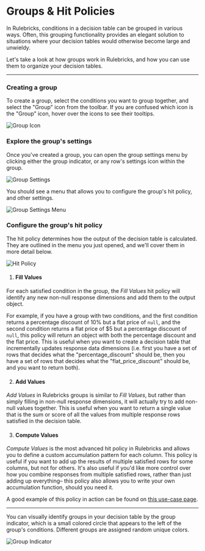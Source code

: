 # Groups & Hit Policies

In Rulebricks, conditions in a decision table can be grouped in various ways. Often, this grouping functionality provides an elegant solution to situations where your decision tables would otherwise become large and unwieldy.

Let's take a look at how groups work in Rulebricks, and how you can use them to organize your decision tables.

---


<Steps>

### Creating a group

To create a group, select the conditions you want to group together, and select the "Group" icon from the toolbar. If you are confused which icon is the "Group" icon, hover over the icons to see their tooltips.

![Group Icon](https://d1zic6dm9txw4h.cloudfront.net/rulebricks-docs-assets/static/images/advanced-features/group-rows.png)

### Explore the group's settings

Once you've created a group, you can open the group settings menu by clicking either the group indicator, or any row's settings icon within the group.

![Group Settings](https://d1zic6dm9txw4h.cloudfront.net/rulebricks-docs-assets/static/images/advanced-features/settings-openers.png)

You should see a menu that allows you to configure the group's hit policy, and other settings.

![Group Settings Menu](https://d1zic6dm9txw4h.cloudfront.net/rulebricks-docs-assets/static/images/advanced-features/group-settings-menu.png)

### Configure the group's hit policy

The hit policy determines how the output of the decision table is calculated. They are outlined in the menu you just opened, and we'll cover them in more detail below.

![Hit Policy](https://d1zic6dm9txw4h.cloudfront.net/rulebricks-docs-assets/static/images/advanced-features/hit-policies.png)

1. #### Fill Values

For each satisfied condition in the group, the *Fill Values* hit policy will identify any new non-null response dimensions and add them to the output object.

For example, if you have a group with two conditions, and the first condition returns a percentage discount of 10% but a flat price of `null`, and the second condition returns a flat price of $5 but a percentage discount of `null`, this policy will return an object with both the percentage discount and the flat price. This is useful when you want to create a decision table that incrementally updates response data dimensions (i.e. first you have a set of rows that decides what the "percentage_discount" should be, then you have a set of rows that decides what the "flat_price_discount" should be, and you want to return both).

2. #### Add Values

*Add Values* in Rulebricks groups is similar to *Fill Values*, but rather than simply filling in non-null response dimensions, it will actually try to add non-null values together. This is useful when you want to return a single value that is the sum or score of all the values from multiple response rows satisfied in the decision table.

3. #### Compute Values

*Compute Values* is the most advanced hit policy in Rulebricks and allows you to define a custom accumulation pattern for each column. This policy is useful if you want to add up the results of multiple satisfied rows for some columns, but not for others. It's also useful if you'd like more control over how you combine responses from multiple satisfied rows, rather than just adding up everything– this policy also allows you to write your own accumulation function, should you need it.

A good example of this policy in action can be found on [this use-case page](https://rulebricks.com/examples/rules/investment-portfolio-builder).

</Steps>

---

You can visually identify groups in your decision table by the group indicator, which is a small colored circle that appears to the left of the group's conditions. Different groups are assigned random unique colors.

![Group Indicator](https://d1zic6dm9txw4h.cloudfront.net/rulebricks-docs-assets/static/images/advanced-features/group-dots.png)

